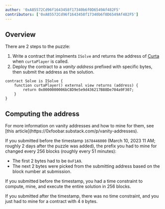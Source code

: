 ```yaml
---
author: '0xA85572Cd96f1643458f17340b6f0D6549Af482F5'
contributors: ['0xA85572Cd96f1643458f17340b6f0D6549Af482F5']
---
```


## Overview

There are 2 steps to the puzzle:

1. Write a contract that implments `ISolve` and returns the address of [Curta](https://etherscan.io/address/0x0000000006bC8D9e5e9d436217B88De704a9F307) when `curtaPlayer` is called.
2. Deploy the contract to a _vanity address_ prefixed with specific bytes, then submit the address as the solution.

```sol fileName="Solve.sol" showLineNumbers={false}
contract Solve is ISolve {
    function curtaPlayer() external view returns (address) {
        return 0x0000000006bC8D9e5e9d436217B88De704a9F307;
    }
}
```

## Computing the address

<Callout>
  For more information on vanity addresses and how to mine for them, see [this
  article](https://0xfoobar.substack.com/p/vanity-addresses).
</Callout>

If you submitted before the timestamp `1678446000` (March 10, 2023 11 AM; roughly 2 days after the puzzle was added), the prefix you had to mine for changed every 256 blocks (roughly every 51 minutes):

- The first 2 bytes had to be `0xF1A9`.
- The next 2 bytes were picked from the submitting address based on the block number at submission.

<Callout intent="neutral">
  If you submitted before the timestamp, you had a time constraint to compute, mine, and execute the
  entire solution in 256 blocks.
</Callout>

If you submitted after the timestamp, there was no time constraint, and you just had to mine for a contract with 4 `0` bytes.
